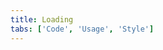 ```yaml
---
title: Loading
tabs: ['Code', 'Usage', 'Style']
---
```


<ComponentCode
    name="Loading"
    component="loading"
    variation="loading"
    hasReactVersion
    hasVueVersion="loading--default"
    >
</ComponentCode>
<ComponentCode
    name="Loading without overlay"
    component="loading"
    variation="loading--without-overlay"
    hasReactVersion
    hasVueVersion="loading--default&knob-overlay=false"
    >
</ComponentCode>
<ComponentCode
    name="Loading small"
    component="loading"
    variation="loading--small"
    hasReactVersion
    hasVueVersion="loading--default&knob-small=true"
    >
</ComponentCode>
<ComponentDocs component="loading" ></ComponentDocs>
